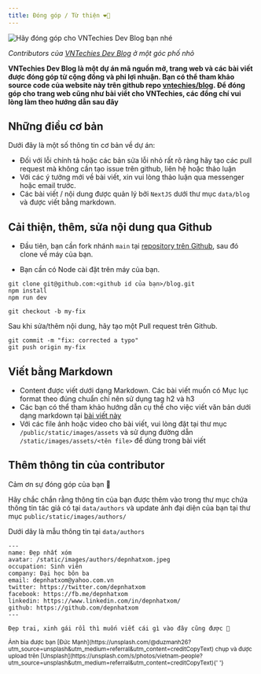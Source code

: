 ```yaml
---
title: Đóng góp / Từ thiện ❤️‍🔥
---
```


![Hãy đóng góp cho VNTechies Dev Blog bạn nhé](/static/images/contribute.png)

_Contributors của [VNTechies Dev Blog](https://vntechies.dev/) ở một góc phố nhỏ_

**VNTechies Dev Blog là một dự án mã nguồn mở, trang web và các bài viết được đóng góp từ cộng đồng và phi lợi nhuận.
Bạn có thể tham khảo source code của website này trên github repo [vntechies/blog](https://github.com/vntechies/blog).
Để đóng góp cho trang web cũng như bài viết cho VNTechies, các đồng chí vui lòng làm theo hướng dẫn sau đây**

## Những điều cơ bản

Dưới đây là một số thông tin cơ bản về dự án:

- Đối với lỗi chính tả hoặc các bản sửa lỗi nhỏ rất rõ ràng hãy tạo các pull request mà không cần tạo issue trên github, liên hệ hoặc thảo luận
- Với các ý tưởng mới về bài viết, xin vui lòng thảo luận qua messenger hoặc email trước.
- Các bài viết / nội dung được quản lý bởi `NextJS` dưới thư mục `data/blog` và được viết bằng markdown.

## Cải thiện, thêm, sửa nội dung qua Github

- Đầu tiên, bạn cần fork nhánh `main` tại [repository trên Github](https://github.com/vntechies/blog/fork), sau đó clone về máy của bạn.

- Bạn cần có Node cài đặt trên máy của bạn.

```shell:shell
git clone git@github.com:<github id của bạn>/blog.git
npm install
npm run dev

git checkout -b my-fix
```

Sau khi sửa/thêm nội dung, hãy tạo một Pull request trên Github.

```shell:shell
git commit -m "fix: corrected a typo"
git push origin my-fix
```

## Viết bằng Markdown

- Content được viết dưới dạng Markdown. Các bài viết muốn có Mục lục format theo đúng chuẩn chỉ nên sử dụng tag h2 và h3
- Các bạn có thể tham khảo hướng dẫn cụ thể cho việc viết văn bản dưới dạng markdown tại [bài viết này](https://tailwind-nextjs-starter-blog.vercel.app/blog/github-markdown-guide)
- Với các file ảnh hoặc video cho bài viết, vui lòng đặt tại thư mục `/public/static/images/assets` và sử dụng đường dẫn `/static/images/assets/<tên file>` để dùng trong bài viết

## Thêm thông tin của contributor

Cảm ơn sự đóng góp của bạn 🙏

Hãy chắc chắn rằng thông tin của bạn được thêm vào trong thư mục chứa thông tin tác giả có tại `data/authors`
và update ảnh đại diện của bạn tại thư mục `public/static/images/authors/`

Dưới dây là mẫu thông tin tại `data/authors`

```md:đẹpnhấtxóm.mdx
---
name: Đẹp nhất xóm
avatar: /static/images/authors/depnhatxom.jpeg
occupation: Sinh viên
company: Đại học bôn ba
email: depnhatxom@yahoo.com.vn
twitter: https://twitter.com/depnhatxom
facebook: https://fb.me/depnhatxom
linkedin: https://www.linkedin.com/in/depnhatxom/
github: https://github.com/depnhatxom
---

Đẹp trai, xinh gái rồi thì muốn viết cái gì vào đây cũng được 😬

```

<small>
  Ảnh bìa được bạn [Đức
  Mạnh](https://unsplash.com/@duzmanh26?utm_source=unsplash&utm_medium=referral&utm_content=creditCopyText)
  chụp và được upload trên
  [Unsplash](https://unsplash.com/s/photos/vietnam-people?utm_source=unsplash&utm_medium=referral&utm_content=creditCopyText){' '}
</small>
